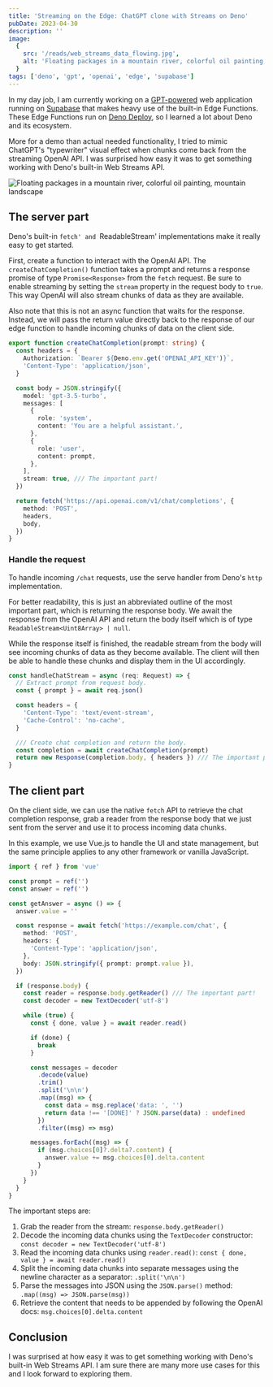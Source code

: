 ```yaml
---
title: 'Streaming on the Edge: ChatGPT clone with Streams on Deno'
pubDate: 2023-04-30
description: ''
image:
  {
    src: '/reads/web_streams_data_flowing.jpg',
    alt: 'Floating packages in a mountain river, colorful oil painting, mountain landscape',
  }
tags: ['deno', 'gpt', 'openai', 'edge', 'supabase']
---
```



In my day job, I am currently working on a [GPT-powered](https://openai.com/product/gpt-4) web application running on [Supabase](https://supabase.com) that makes heavy use of the built-in Edge Functions. These Edge Functions run on [Deno Deploy](https://deno.com/deploy), so I learned a lot about Deno and its ecosystem.

More for a demo than actual needed functionality, I tried to mimic ChatGPT's "typewriter" visual effect when chunks come back from the streaming OpenAI API. I was surprised how easy it was to get something working with Deno's built-in Web Streams API.

<Image
  src="/reads/web_streams_data_flowing.jpg"
  alt="Floating packages in a mountain river, colorful oil painting, mountain landscape"
  caption="Floating packages in a mountain river, colorful oil painting, mountain landscape."
  lazy={false}
/>

## The server part

Deno's built-in `fetch' and `ReadableStream' implementations make it really easy to get started.

First, create a function to interact with the OpenAI API. The `createChatCompletion()` function takes a prompt and returns a response promise of type `Promise<Response>` from the `fetch` request. Be sure to enable streaming by setting the `stream` property in the request body to `true`. This way OpenAI will also stream chunks of data as they are available.

Also note that this is not an async function that waits for the response. Instead, we will pass the return value directly back to the response of our edge function to handle incoming chunks of data on the client side.

```ts
export function createChatCompletion(prompt: string) {
  const headers = {
    Authorization: `Bearer ${Deno.env.get('OPENAI_API_KEY')}`,
    'Content-Type': 'application/json',
  }

  const body = JSON.stringify({
    model: 'gpt-3.5-turbo',
    messages: [
      {
        role: 'system',
        content: 'You are a helpful assistant.',
      },
      {
        role: 'user',
        content: prompt,
      },
    ],
    stream: true, /// The important part!
  })

  return fetch('https://api.openai.com/v1/chat/completions', {
    method: 'POST',
    headers,
    body,
  })
}
```

### Handle the request

To handle incoming `/chat` requests, use the serve handler from Deno's `http` implementation.

For better readability, this is just an abbreviated outline of the most important part, which is returning the response body. We await the response from the OpenAI API and return the body itself which is of type `ReadableStream<Uint8Array> | null`.

While the response itself is finished, the readable stream from the body will see incoming chunks of data as they become available. The client will then be able to handle these chunks and display them in the UI accordingly.

```ts
const handleChatStream = async (req: Request) => {
  // Extract prompt from request body.
  const { prompt } = await req.json()

  const headers = {
    'Content-Type': 'text/event-stream',
    'Cache-Control': 'no-cache',
  }

  /// Create chat completion and return the body.
  const completion = await createChatCompletion(prompt)
  return new Response(completion.body, { headers }) /// The important part!
}
```

## The client part

On the client side, we can use the native `fetch` API to retrieve the chat completion response, grab a reader from the response body that we just sent from the server and use it to process incoming data chunks.

In this example, we use Vue.js to handle the UI and state management, but the same principle applies to any other framework or vanilla JavaScript.

```ts
import { ref } from 'vue'

const prompt = ref('')
const answer = ref('')

const getAnswer = async () => {
  answer.value = ''

  const response = await fetch('https://example.com/chat', {
    method: 'POST',
    headers: {
      'Content-Type': 'application/json',
    },
    body: JSON.stringify({ prompt: prompt.value }),
  })

  if (response.body) {
    const reader = response.body.getReader() /// The important part!
    const decoder = new TextDecoder('utf-8')

    while (true) {
      const { done, value } = await reader.read()

      if (done) {
        break
      }

      const messages = decoder
        .decode(value)
        .trim()
        .split('\n\n')
        .map((msg) => {
          const data = msg.replace('data: ', '')
          return data !== '[DONE]' ? JSON.parse(data) : undefined
        })
        .filter((msg) => msg)

      messages.forEach((msg) => {
        if (msg.choices[0]?.delta?.content) {
          answer.value += msg.choices[0].delta.content
        }
      })
    }
  }
}
```

The important steps are:

1. Grab the reader from the stream: `response.body.getReader()`
2. Decode the incoming data chunks using the `TextDecoder` constructor: `const decoder = new TextDecoder('utf-8')`
3. Read the incoming data chunks using `reader.read()`: `const { done, value } = await reader.read()`
4. Split the incoming data chunks into separate messages using the newline character as a separator: `.split('\n\n')`
5. Parse the messages into JSON using the `JSON.parse()` method: `.map((msg) => JSON.parse(msg))`
6. Retrieve the content that needs to be appended by following the OpenAI docs: `msg.choices[0].delta.content`

## Conclusion

I was surprised at how easy it was to get something working with Deno's built-in Web Streams API. I am sure there are many more use cases for this and I look forward to exploring them.
